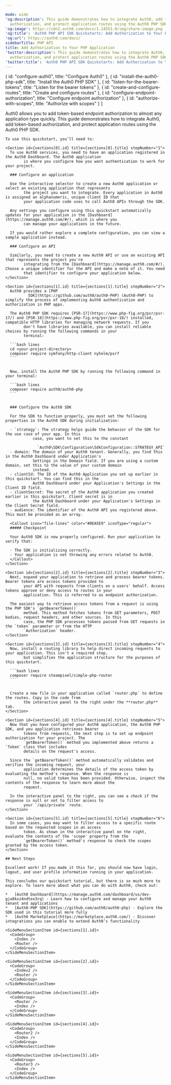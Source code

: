 ---

mode: wide
'og:description': This guide demonstrates how to integrate Auth0, add token-based
  authorization, and protect application routes using the Auth0 PHP SDK.
'og:image': https://cdn2.auth0.com/docs/1.14553.0/img/share-image.png
'og:title': 'Auth0 PHP API SDK Quickstarts: Add Authorization to Your PHP Application'
'og:url': https://auth0.com/docs/
sidebarTitle: PHP API
title: Add Authorization to Your PHP Application
'twitter:description': This guide demonstrates how to integrate Auth0, add token-based
  authorization, and protect application routes using the Auth0 PHP SDK.
'twitter:title': 'Auth0 PHP API SDK Quickstarts: Add Authorization to Your PHP Application'
---

  { id: "configure-auth0", title: "Configure Auth0" },
  { id: "install-the-auth0-php-sdk", title: "Install the Auth0 PHP SDK" },
  { id: "listen-for-the-bearer-tokens", title: "Listen for the bearer tokens" },
  { id: "create-and-configure-routes", title: "Create and configure routes" },
  { id: "configure-endpoint-authorization", title: "Configure endpoint authorization" },
  { id: "authorize-with-scopes", title: "Authorize with scopes" }
]

<Recipe>
  <Content>
    Auth0 allows you to add token-based endpoint authorization to almost any application type quickly. This guide
        demonstrates how to integrate Auth0, add token-based authorization, and protect application routes using the Auth0
        PHP SDK.

    To use this quickstart, you’ll need to:

    <Section id={sections[0].id} title={sections[0].title} stepNumber="1">
      To use Auth0 services, you need to have an application registered in the Auth0 Dashboard. The Auth0 application
            is where you configure how you want authentication to work for your project.

      ### Configure an application

      Use the interactive selector to create a new Auth0 application or select an existing application that represents
            the project you want to integrate. Every application in Auth0 is assigned an alphanumeric, unique client ID that
            your application code uses to call Auth0 APIs through the SDK.

      Any settings you configure using this quickstart automatically updates for your application in the [Dashboard](https://manage.auth0.com/#/), which is where you
            can manage your applications in the future.

      If you would rather explore a complete configuration, you can view a sample application instead.

      ### Configure an API

      Similarly, you need to create a new Auth0 API or use an existing API that represents the project you're
            integrating from the [Dashboard](https://manage.auth0.com/#/). Choose a unique identifier for the API and make a note of it. You need
            that identifier to configure your application below.
    </Section>

    <Section id={sections[1].id} title={sections[1].title} stepNumber="2">
      Auth0 provides a [PHP
              SDK](https://github.com/auth0/auth0-PHP) (Auth0-PHP) to simplify the process of implementing Auth0 authentication and authorization in PHP apps.

      The Auth0 PHP SDK requires [PSR-17](https://www.php-fig.org/psr/psr-17/) and [PSR-18](https://www.php-fig.org/psr/psr-18/) installed, compatible HTTP libraries for managing network requests. If you
            don't have libraries available, you can install reliable choices by running the following commands in your
            terminal:

      ```bash lines
      cd <your-project-directory>
      composer require symfony/http-client nyholm/psr7
      ```


      Now, install the Auth0 PHP SDK by running the following command in your terminal:

      ```bash lines
      composer require auth0/auth0-php
      ```


      ### Configure the Auth0 SDK

      For the SDK to function properly, you must set the following properties in the Auth0 SDK during initialization:

      - `strategy`: The strategy helps guide the behavior of the SDK for the use case of your app. In this
                case, you want to set this to the constant
                
                  `Auth0\SDK\Configuration\SdkConfiguration::STRATEGY_API`
      - domain: The domain of your Auth0 tenant. Generally, you find this in the Auth0 Dashboard under Application's
                Settings in the Domain field. If you are using a custom domain, set this to the value of your custom domain
                instead.
      - clientId: The ID of the Auth0 Application you set up earlier in this quickstart. You can find this in the
                Auth0 Dashboard under your Application's Settings in the Client ID field.
      - clientSecret: The secret of the Auth0 application you created earlier in this quickstart. Client secret is in
                the Auth0 Dashboard under your Application's Settings in the Client Secret field.
      - audience: The identifier of the Auth0 API you registered above. This must be provided as an array.

      <Callout icon="file-lines" color="#0EA5E9" iconType="regular">
      ##### Checkpoint

      Your Auth0 SDK is now properly configured. Run your application to verify that:

      - The SDK is initializing correctly.
      - Your application is not throwing any errors related to Auth0.
      </Callout>
    </Section>

    <Section id={sections[2].id} title={sections[2].title} stepNumber="3">
      Next, expand your application to retrieve and process bearer tokens. Bearer tokens are access tokens provided to
            your API with requests from clients on a users' behalf. Access tokens approve or deny access to routes in your
            application. This is referred to as endpoint authorization.

      The easiest way to retrieve access tokens from a request is using the PHP SDK's `getBearerToken()`
            method. This method fetches tokens from GET parameters, POST bodies, request headers, and other sources. In this
            case, the PHP SDK processes tokens passed from GET requests in the `token` parameter or from the HTTP
            `Authorization` header.
    </Section>

    <Section id={sections[3].id} title={sections[3].title} stepNumber="4">
      Now, install a routing library to help direct incoming requests to your application. This isn't a required step,
            but simplifies the application structure for the purposes of this quickstart.

      ```bash lines
      composer require steampixel/simple-php-router
      ```


      Create a new file in your application called `router.php` to define the routes. Copy in the code from
            the interactive panel to the right under the **router.php** tab.
    </Section>

    <Section id={sections[4].id} title={sections[4].title} stepNumber="5">
      Now that you have configured your Auth0 application, the Auth0 PHP SDK, and you application retrieves bearer
            tokens from requests, the next step is to set up endpoint authorization for your project. The
            `getBearerToken()` method you implemented above returns a `Token` class that includes
            details on the request's access.

      Since the `getBearerToken()` method automatically validates and verifies the incoming request, your
            application determines the details of the access token by evaluating the method's response. When the response is
            null, no valid token has been provided. Otherwise, inspect the contents of the response to learn more about the
            request.

      In the interactive panel to the right, you can see a check if the response is null or not to filter access to
            your `/api/private` route.
    </Section>

    <Section id={sections[5].id} title={sections[5].title} stepNumber="6">
      In some cases, you may want to filter access to a specific route based on the requested scopes in an access
            token. As shown in the interactive panel on the right, evaluate the contents of the 'scope' property from the
            `getBearerToken()` method's response to check the scopes granted by the access token.
    </Section>

    ## Next Steps

    Excellent work! If you made it this far, you should now have login, logout, and user profile information running in your application.

    This concludes our quickstart tutorial, but there is so much more to explore. To learn more about what you can do with Auth0, check out:

    *   [Auth0 Dashboard](https://manage.auth0.com/dashboard/us/dev-gja8kxz4ndtex3rq) - Learn how to configure and manage your Auth0 tenant and applications
    *   [Auth0-PHP SDK](https://github.com/auth0/auth0-php) - Explore the SDK used in this tutorial more fully
    *   [Auth0 Marketplace](https://marketplace.auth0.com/) - Discover integrations you can enable to extend Auth0’s functionality
  </Content>

  <SideMenu sections={sections}>
    <SideMenuSectionItem id={sections[0].id}>
      <SignUpForm />
    </SideMenuSectionItem>

    <SideMenuSectionItem id={sections[1].id}>
      <CodeGroup>
        <Index />
        <Router />
      </CodeGroup>
    </SideMenuSectionItem>

    <SideMenuSectionItem id={sections[2].id}>
      <CodeGroup>
        <Index2 />
        <Router />
      </CodeGroup>
    </SideMenuSectionItem>

    <SideMenuSectionItem id={sections[3].id}>
      <CodeGroup>
        <Router />
        <Index />
      </CodeGroup>
    </SideMenuSectionItem>

    <SideMenuSectionItem id={sections[4].id}>
      <CodeGroup>
        <Router2 />
        <Index />
      </CodeGroup>
    </SideMenuSectionItem>

    <SideMenuSectionItem id={sections[5].id}>
      <CodeGroup>
        <Router3 />
        <Index />
      </CodeGroup>
    </SideMenuSectionItem>

  </SideMenu>
</Recipe>

